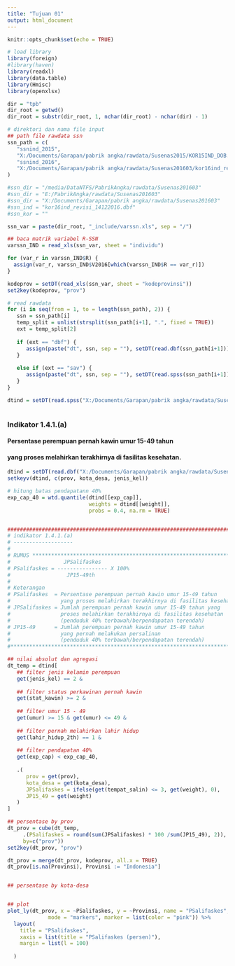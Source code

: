 ```yaml
---
title: "Tujuan 01"
output: html_document
---
```


```r
knitr::opts_chunk$set(echo = TRUE)

# load library
library(foreign)
#library(haven)
library(readxl)
library(data.table)
library(Hmisc)
library(openxlsx)
```
```r
dir = "tpb"
dir_root = getwd()
dir_root = substr(dir_root, 1, nchar(dir_root) - nchar(dir) - 1)

# direktori dan nama file input
## path file rawdata ssn
ssn_path = c(
   "ssnind_2015", 
   "X:/Documents/Garapan/pabrik angka/rawdata/Susenas2015/KOR15IND_DOB.sav",
   "ssnind_2016", 
   "X:/Documents/Garapan/pabrik angka/rawdata/Susenas201603/kor16ind_revisi_14122016.dbf"
)

#ssn_dir = "/media/DataNTFS/PabrikAngka/rawdata/Susenas201603"
#ssn_dir = "E:/PabrikAngka/rawdata/Susenas201603"
#ssn_dir = "X:/Documents/Garapan/pabrik angka/rawdata/Susenas201603"
#ssn_ind = "kor16ind_revisi_14122016.dbf"
#ssn_kor = ""

ssn_var = paste(dir_root, "_include/varssn.xls", sep = "/")

## baca matrik variabel R-SSN
varssn_IND = read_xls(ssn_var, sheet = "individu")

for (var_r in varssn_IND$R) {
  assign(var_r, varssn_IND$V2016[which(varssn_IND$R == var_r)])
}

kodeprov = setDT(read_xls(ssn_var, sheet = "kodeprovinsi"))
set2key(kodeprov, "prov")

# read rawdata
for (i in seq(from = 1, to = length(ssn_path), 2)) {
   ssn = ssn_path[i]
   temp_split = unlist(strsplit(ssn_path[i+1], ".", fixed = TRUE))
   ext = temp_split[2]
   
   if (ext == "dbf") {
      assign(paste("dt", ssn, sep = ""), setDT(read.dbf(ssn_path[i+1])))
   } 
   
   else if (ext == "sav") {
      assign(paste("dt", ssn, sep = ""), setDT(read.spss(ssn_path[i+1])))
   }
}

dtind = setDT(read.spss("X:/Documents/Garapan/pabrik angka/rawdata/Susenas2015/KOR15IND_DOB.sav"))

```
```r

```

### Indikator 1.4.1.(a)
#### Persentase perempuan pernah kawin umur 15-49 tahun 
#### yang proses melahirkan terakhirnya di fasilitas kesehatan.
```r
dtind = setDT(read.dbf("X:/Documents/Garapan/pabrik angka/rawdata/Susenas201603/kor16ind_revisi_14122016.dbf"))
setkeyv(dtind, c(prov, kota_desa, jenis_kel))

# hitung batas pendapatann 40%
exp_cap_40 = wtd.quantile(dtind[[exp_cap]], 
                          weights = dtind[[weight]],
                          probs = 0.4, na.rm = TRUE)


##########################################################################
# indikator 1.4.1.(a)
# -------------------
# 
# RUMUS ******************************************************************
#                 JPSalifaskes
# PSalifaskes = ---------------- X 100%
#                  JP15-49th        
#
# Keterangan
# PSalifaskes  = Persentase perempuan pernah kawin umur 15-49 tahun 
#                yang proses melahirkan terakhirnya di fasilitas kesehatan
# JPSalifaskes = Jumlah perempuan pernah kawin umur 15-49 tahun yang 
#                proses melahirkan terakhirnya di fasilitas kesehatan
#                (penduduk 40% terbawah/berpendapatan terendah)
# JP15-49      = Jumlah perempuan pernah kawin umur 15-49 tahun 
#                yang pernah melakukan persalinan
#                (penduduk 40% terbawah/berpendapatan terendah)
#************************************************************************

## nilai absolut dan agregasi
dt_temp = dtind[
   ## filter jenis kelamin perempuan
   get(jenis_kel) == 2 &
   
   ## filter status perkawinan pernah kawin
   get(stat_kawin) >= 2 &
      
   ## filter umur 15 - 49
   get(umur) >= 15 & get(umur) <= 49 &
   
   ## filter pernah melahirkan lahir hidup 
   get(lahir_hidup_2th) == 1 &
      
   ## filter pendapatan 40%
   get(exp_cap) < exp_cap_40,
      
   .( 
      prov = get(prov),
      kota_desa = get(kota_desa),
      JPSalifaskes = ifelse(get(tempat_salin) <= 3, get(weight), 0),
      JP15_49 = get(weight)
   )
]

## persentase by prov
dt_prov = cube(dt_temp, 
     .(PSalifaskes = round(sum(JPSalifaskes) * 100 /sum(JP15_49), 2)), 
     by=c("prov"))
set2key(dt_prov, "prov")

dt_prov = merge(dt_prov, kodeprov, all.x = TRUE)
dt_prov[is.na(Provinsi), Provinsi := "Indonesia"]


## persentase by kota-desa


## plot
plot_ly(dt_prov, x = ~PSalifaskes, y = ~Provinsi, name = "PSalifaskes", type = 'scatter',
             mode = "markers", marker = list(color = "pink")) %>%
  layout(
    title = "PSalifaskes",
    xaxis = list(title = "PSalifaskes (persen)"),
    margin = list(l = 100)
    
  )

```

